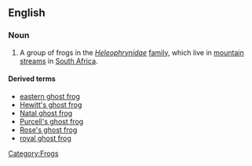 ==English==
{{wikipedia}}

===Noun===
{{en-noun|sg=[[ghost]] [[frog]]}}

# A group of frogs in the ''[[Heleophrynidae]]'' [[family]], which live in [[mountain]] [[stream]]s in [[South Africa]].

====Derived terms====
* [[eastern ghost frog]]
* [[Hewitt's ghost frog]]
* [[Natal ghost frog]]
* [[Purcell's ghost frog]]
* [[Rose's ghost frog]]
* [[royal ghost frog]]

[[Category:Frogs]]